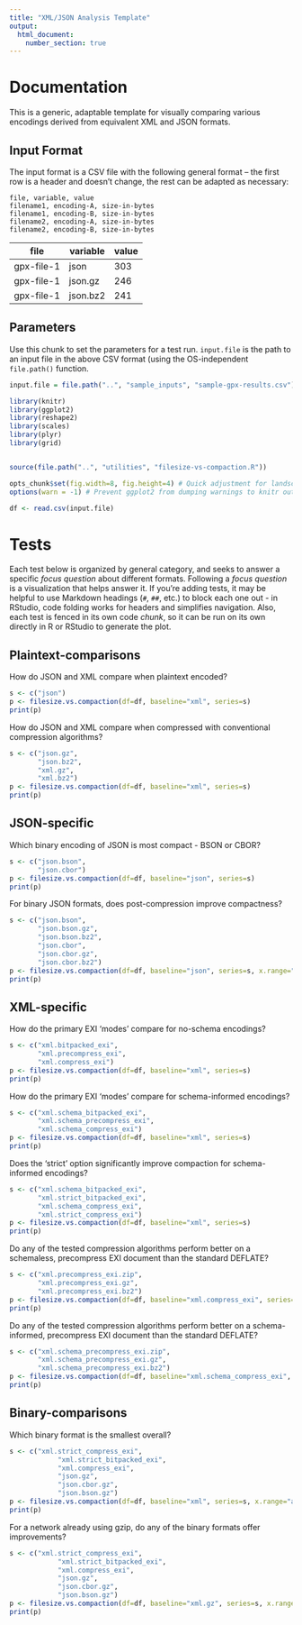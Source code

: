 ```yaml
---
title: "XML/JSON Analysis Template"
output: 
  html_document:
    number_section: true
---
```

# Documentation

This is a generic, adaptable template for visually comparing various encodings derived from equivalent XML and JSON formats.

## Input Format

The input format is a CSV file with the following general format -- the first row is a header and doesn't change, the rest can be adapted as necessary:

```
file, variable, value
filename1, encoding-A, size-in-bytes
filename1, encoding-B, size-in-bytes
filename2, encoding-A, size-in-bytes
filename2, encoding-B, size-in-bytes
```

file       | variable | value
---------- | -------- | -----
gpx-file-1 | json     | 303
gpx-file-1 | json.gz  | 246
gpx-file-1 | json.bz2 | 241

## Parameters

Use this chunk to set the parameters for a test run. `input.file` is the path to an input file in the above CSV format (using the OS-independent `file.path()` function.

```r
input.file = file.path("..", "sample_inputs", "sample-gpx-results.csv")
```

```r
library(knitr)
library(ggplot2)
library(reshape2)
library(scales)
library(plyr)
library(grid)


source(file.path("..", "utilities", "filesize-vs-compaction.R"))

opts_chunk$set(fig.width=8, fig.height=4) # Quick adjustment for landscape figures - only affects knitr output
options(warn = -1) # Prevent ggplot2 from dumping warnings to knitr output

df <- read.csv(input.file)
```

# Tests

Each test below is organized by general category, and seeks to answer a specific _focus question_ about different formats. Following a _focus question_ is a visualization that helps answer it. If you're adding tests, it may be helpful to use Markdown headings (`#`, `##`, etc.) to block each one out - in RStudio, code folding works for headers and simplifies navigation. Also, each test is fenced in its own code _chunk_, so it can be run on its own directly in R or RStudio to generate the plot.

## Plaintext-comparisons

How do JSON and XML compare when plaintext encoded?

```r
s <- c("json")
p <- filesize.vs.compaction(df=df, baseline="xml", series=s)
print(p)
```

How do JSON and XML compare when compressed with conventional compression algorithms?

```r
s <- c("json.gz",
       "json.bz2",
       "xml.gz",
       "xml.bz2")
p <- filesize.vs.compaction(df=df, baseline="xml", series=s)
print(p)
```

## JSON-specific

Which binary encoding of JSON is most compact - BSON or CBOR? 

```r
s <- c("json.bson",
       "json.cbor")
p <- filesize.vs.compaction(df=df, baseline="json", series=s)
print(p)
```

For binary JSON formats, does post-compression improve compactness?

```r
s <- c("json.bson",
       "json.bson.gz",
       "json.bson.bz2",
       "json.cbor",
       "json.cbor.gz",
       "json.cbor.bz2")
p <- filesize.vs.compaction(df=df, baseline="json", series=s, x.range="log")
print(p)
```

## XML-specific

How do the primary EXI ‘modes’ compare for no-schema encodings?

```r
s <- c("xml.bitpacked_exi",
       "xml.precompress_exi",
       "xml.compress_exi")
p <- filesize.vs.compaction(df=df, baseline="xml", series=s)
print(p)
```

How do the primary EXI ‘modes’ compare for schema-informed encodings?

```r
s <- c("xml.schema_bitpacked_exi",
       "xml.schema_precompress_exi",
       "xml.schema_compress_exi")
p <- filesize.vs.compaction(df=df, baseline="xml", series=s)
print(p)
```

Does the ‘strict’ option significantly improve compaction for schema-informed encodings?

```r
s <- c("xml.schema_bitpacked_exi",
       "xml.strict_bitpacked_exi",
       "xml.schema_compress_exi",
       "xml.strict_compress_exi")
p <- filesize.vs.compaction(df=df, baseline="xml", series=s)
print(p)
```

Do any of the tested compression algorithms perform better on a schemaless, precompress EXI document than the standard DEFLATE?

```r
s <- c("xml.precompress_exi.zip",
       "xml.precompress_exi.gz",
       "xml.precompress_exi.bz2")
p <- filesize.vs.compaction(df=df, baseline="xml.compress_exi", series=s)
print(p)
```

Do any of the tested compression algorithms perform better on a schema-informed, precompress EXI document than the standard DEFLATE?

```r
s <- c("xml.schema_precompress_exi.zip",
       "xml.schema_precompress_exi.gz",
       "xml.schema_precompress_exi.bz2")
p <- filesize.vs.compaction(df=df, baseline="xml.schema_compress_exi", series=s)
print(p)
```

## Binary-comparisons

Which binary format is the smallest overall?

```r
s <- c("xml.strict_compress_exi",
            "xml.strict_bitpacked_exi",
            "xml.compress_exi",
            "json.gz",
            "json.cbor.gz",
            "json.bson.gz")
p <- filesize.vs.compaction(df=df, baseline="xml", series=s, x.range="auto")
print(p)
```

For a network already using gzip, do any of the binary formats offer improvements?

```r
s <- c("xml.strict_compress_exi",
            "xml.strict_bitpacked_exi",
            "xml.compress_exi",
            "json.gz",
            "json.cbor.gz",
            "json.bson.gz")
p <- filesize.vs.compaction(df=df, baseline="xml.gz", series=s, x.range="auto")
print(p)
```